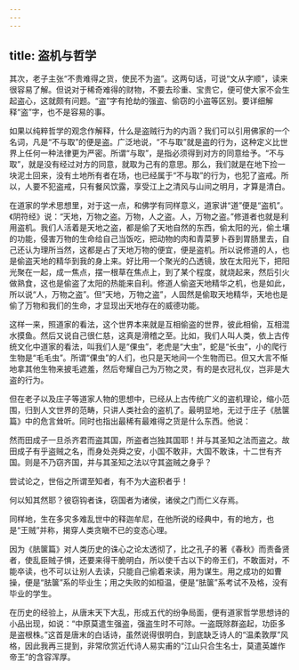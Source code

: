 ```yaml
---
---
---
```

title: 盗机与哲学
---




其次，老子主张“不贵难得之货，使民不为盗”。这两句话，可说“文从字顺”，读来很容易了解。但说对于稀奇难得的财物，不要去珍重、宝贵它，便可使大家不会生起盗心，这就颇有问题。“盗”字有抢劫的强盗、偷窃的小盗等区别。要详细解释“盗”字，也不是容易的事。

如果以纯粹哲学的观念作解释，什么是盗贼行为的内涵？我们可以引用佛家的一个名词，凡是“不与取”的便是盗。广泛地说，“不与取”就是盗的行为，这种定义比世界上任何一种法律更为严密。所谓“与取”，是指必须得到对方的同意给予。“不与取”，就是没有经过对方的同意，就取为己有的意思。那么，我们就是在地下捡一块泥土回来，没有土地所有者在场，也已经属于“不与取”的行为，也犯了盗戒。所以，人要不犯盗戒，只有餐风饮露，享受江上之清风与山间之明月，才算是清白。

在道家的学术思想里，对于这一点，和佛学有同样意义，道家讲“道”便是“盗机”。《阴符经》说：“天地，万物之盗。万物，人之盗。人，万物之盗。”修道者也就是利用盗机。我们人活着是天地之盗，都是偷了天地自然的东西，偷太阳的光，偷土壤的功能，侵害万物的生命给自己当饭吃，把动物的肉和青菜萝卜吞到胃肠里去，自己还认为理所当然，这都是占了天地万物的便宜，便是盗机。所以说修道的人，也是偷盗天地的精华到我的身上来。好比用一个聚光的凸透镜，放在太阳光下，把阳光聚在一起，成一焦点，摆一根草在焦点上，到了某个程度，就烧起来，然后引火做熟食，这也是偷盗了太阳的热能来自利。修道人偷盗天地精华之机，也是如此，所以说“人，万物之盗”。但“天地，万物之盗”，人固然是偷取天地精华，天地也是偷了万物和我们的生命，才显现出天地存在的威德功能。

这样一来，照道家的看法，这个世界本来就是互相偷盗的世界，彼此相偷，互相混水摸鱼。然后又说自己很仁慈，这真是滑稽之至。比如，我们人叫人类，依上古传统文化中道家的看法，叫我们人是“倮虫”，老虎是“大虫”，蛇是“长虫”，小的爬行生物是“毛毛虫”。所谓“倮虫”的人们，也只是天地间一个生物而已。但又大言不惭地拿其他生物来披毛遮羞，然后夸耀自己为万物之灵，有的是衣冠礼仪，岂非是大盗的行为。

但在老子以及庄子等道家人物的思想中，已经从上古传统广义的盗机理论，缩小范围，归到人文世界的范畴，只讲人类社会的盗机了。最明显地，无过于庄子《胠箧篇》中的危言耸听。同时也指出最稀有最难得之货是什么东西。他说：


然而田成子一旦杀齐君而盗其国，所盗者岂独其国耶！并与其圣知之法而盗之。故田成子有乎盗贼之名，而身处尧舜之安，小国不敢非，大国不敢诛，十二世有齐国。则是不乃窃齐国，并与其圣知之法以守其盗贼之身乎？

尝试论之，世俗之所谓至知者，有不为大盗积者乎！

何以知其然耶？彼窃钩者诛，窃国者为诸侯，诸侯之门而仁义存焉。


同样地，生在多灾多难乱世中的释迦牟尼，在他所说的经典中，有的地方，也是“王贼”并称，揭穿人类贪瞋不已的变态心理。

因为《胠箧篇》对人类历史的诛心之论太透彻了，比之孔子的著《春秋》而责备贤者，使乱臣贼子惧，还要来得干脆明白，所以使千古以下的帝王们，不敢面对，不能卒读，也不可以让别人去读，只能自己偷着来读，用为谋生。用之成功的如曹操，便是“胠箧”系的毕业生；用之失败的如桓温，便是“胠箧”系考试不及格，没有毕业的学生。

在历史的经验上，从唐末天下大乱，形成五代的纷争局面，便有道家哲学思想诗的小品出现，如说：“中原莫遣生强盗，强盗生时不可除。一盗既除群盗起，功臣多是盗根株。”这首是唐末的白话诗，虽然说得很明白，到底缺乏诗人的“温柔敦厚”风格，因此我再三提到，非常欣赏近代诗人易实甫的“江山只合生名士，莫遣英雄作帝王”的含容浑厚。